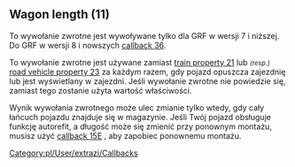 {{pl/Development/NewGRF/inne strony|en=newgrf-specs.tt-wiki.net/wiki/Callback:_Wagon_length|pl=pl/Development/NewGRF/NFO Specs/Callback/Wagon length}}
<!--{{-}}<br>--><!--{{ambox | text = w trakcie edycji.}}--><!-- -->
== Wagon length (11) ==

{{pl/Development/NewGRF/grfTill|7}} To wywołanie zwrotne jest wywoływane tylko dla GRF w wersji 7 i niższej.
{{pl/Development/NewGRF/grfFrom|8}} Do GRF w wersji 8 i nowszych [[pl/Development/NewGRF/NFO Specs/Callback/Change vehicle properties|callback 36]].

To wywołanie zwrotne jest używane zamiast  [[pl/Development/NewGRF/NFO Specs/Action0/Vehicles/Trains#shorter-train-vehicles-21|train property 21]] lub <small>''(resp.)''</small> [[pl/Development/NewGRF/NFO Specs/Action0/Vehicles/RoadVehicles|road vehicle property 23]] za każdym razem, gdy pojazd opuszcza zajezdnię lub jest wyświetlany w zajezdni. Jeśli wywołanie zwrotne nie powiedzie się, zamiast tego zostanie użyta wartość właściwości.

Wynik wywołania zwrotnego może ulec zmianie tylko wtedy, gdy cały łańcuch pojazdu znajduje się w magazynie. Jeśli Twój pojazd obsługuje funkcję autorefit, a długość może się zmienić przy ponownym montażu, musisz użyć [[pl/Development/NewGRF/NFO Specs/Callback/Refit cost factor|callback 15E]] , aby zapobiec ponownemu montażu.
[[Category:pl/User/extrazi/Callbacks]]